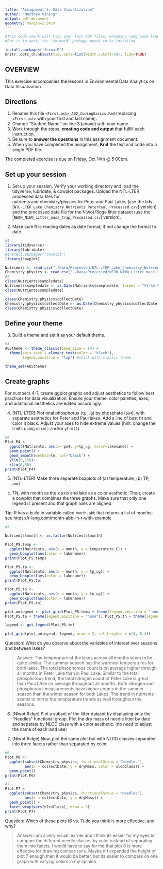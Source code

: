 ```yaml
---
title: "Assignment 5: Data Visualization"
author: "Matthew Vining"
output: pdf_document
geometry: margin=2.54cm
---
```


```r
#This code chunk will tidy your knit PDF files, wrapping long code lines
#For it to work, the "formatR" package needs to be installed

install.packages('formatR')
knitr::opts_chunk$set(tidy.opts=list(width.cutoff=50), tidy=TRUE)
```

## OVERVIEW

This exercise accompanies the lessons in Environmental Data Analytics on Data Visualization 

## Directions
1. Rename this file `<FirstLast>_A02_CodingBasics.Rmd` (replacing `<FirstLast>` with your first and last name).
2. Change "Student Name" on line 3 (above) with your name.
3. Work through the steps, **creating code and output** that fulfill each instruction.
4. Be sure to **answer the questions** in this assignment document.
5. When you have completed the assignment, **Knit** the text and code into a single PDF file.

The completed exercise is due on Friday, Oct 14th @ 5:00pm.



## Set up your session 
1. Set up your session. Verify your working directory and load the tidyverse, 
lubridate, & cowplot packages. Upload the NTL-LTER processed data files for  
nutrients and chemistry/physics for Peter and Paul Lakes (use the tidy 
[`NTL-LTER_Lake_Chemistry_Nutrients_PeterPaul_Processed.csv`] version) and 
the processed data file for the Niwot Ridge litter dataset (use the
[`NEON_NIWO_Litter_mass_trap_Processed.csv`] version). 

2. Make sure R is reading dates as date format; if not change the format to date.

```r
#1 
library(tidyverse)
library(lubridate)
#install.packages('cowplot')
library(cowplot)

Nutrients <- read.csv("./Data/Processed/NTL-LTER_Lake_Chemistry_Nutrients_PeterPaul_Processed.csv", stringsAsFactors = TRUE)
Chemistry_physics <- read.csv("./Data/Processed/NEON_NIWO_Litter_mass_trap_Processed.csv", stringsAsFactors = TRUE)
#2 
class(Nutrients$sampledate)
Nutrients$sampledate <- as.Date(Nutrients$sampledate, format = "%Y-%m-%d")
class(Nutrients$sampledate)

class(Chemistry_physics$collectDate)
Chemistry_physics$collectDate <- as.Date(Chemistry_physics$collectDate, format = "%Y-%m-%d")
class(Chemistry_physics$collectDate)
```
## Define your theme
3. Build a theme and set it as your default theme.

```r
#3
A05theme <- theme_classic(base_size = 14) +
  theme(axis.text = element_text(color = "black"), 
        legend.position = "top") #stick with classic theme

theme_set(A05theme)
```

## Create graphs
For numbers 4-7, create ggplot graphs and adjust aesthetics to follow best 
practices for data visualization. Ensure your theme, color palettes, axes, 
and additional aesthetics are edited accordingly.

4. [NTL-LTER] Plot total phosphorus (`tp_ug`) by phosphate (`po4`), with 
separate aesthetics for Peter and Paul lakes. Add a line of best fit and 
color it black. Adjust your axes to hide extreme values (hint: change the 
limits using `xlim()` and/or `ylim()`).

```r
#4
Plot_P4 <-
  ggplot(Nutrients, aes(x= po4, y=tp_ug, color=lakename)) +
  geom_point() +
  geom_smooth(method=lm, col="black") +
  ylim(0,150)+
  xlim(0,50)
print(Plot_P4)

```


5. [NTL-LTER] Make three separate boxplots of (a) temperature, (b) TP, and 
(c) TN, with month as the x axis and lake as a color aesthetic. Then, create 
a cowplot that combines the three graphs. Make sure that only one legend is 
present and that graph axes are aligned. 

Tip: R has a build in variable called `month.abb` that returns a list of months;
see <https://r-lang.com/month-abb-in-r-with-example>

```r
#5

Nutrients$month <- as.factor(Nutrients$month)

Plot_P5.temp <-
  ggplot(Nutrients, aes(x = month, y = temperature_C)) +
  geom_boxplot(aes(color = lakename)) 
print(Plot_P5.temp)

Plot_P5.tp <-
  ggplot(Nutrients, aes(x = month, y = tp_ug)) +
  geom_boxplot(aes(color = lakename)) 
print(Plot_P5.tp)

Plot_P5.tn <-
  ggplot(Nutrients, aes(x = month, y = tn_ug)) +
  geom_boxplot(aes(color = lakename)) 
print(Plot_P5.tn)

plot_nolegend <- plot_grid(Plot_P5.temp + theme(legend.position = "none"),
Plot_P5.tp + theme(legend.position = "none"), Plot_P5.tn + theme(legend.position = "none"), align = "h", axis = "bt", nrow = 1, rel_widths = c(3, 3))

legend <- get_legend(Plot_P5.tn)

plot_grid(plot_nolegend, legend, nrow = 2, rel_heights = c(3, 0.4))

```

Question: What do you observe about the variables of interest over seasons 
and between lakes? 

> Answer: The temperature of the lakes across all months seem to be quite similar. The summer season has the warmest temperatures for both lakes. The total phsophorous count is on average higher through all months in Peter Lake than in Paul Lake. Similar to the total phosphorous trend, the total nitrogen count of Peter Lake is great than Paul LAke on average throughout all months. Both nitrogen and phosphorous measurements have higher counts in the summer season than the winter season for both Lakes. The trend in nutrients seems to mirror the temperature trends as well throughout the seasons.

6. [Niwot Ridge] Plot a subset of the litter dataset by displaying only the 
"Needles" functional group. Plot the dry mass of needle litter by date and 
separate by NLCD class with a color aesthetic. (no need to adjust the name 
of each land use)

7. [Niwot Ridge] Now, plot the same plot but with NLCD classes separated into 
three facets rather than separated by color. 

```r
#6
Plot.P6 <- 
  ggplot(subset(Chemistry_physics, functionalGroup = "Needles"), 
         aes(x = collectDate, y = dryMass, color = nlcdClass)) +
  geom_point()
print(Plot.P6)

#7
Plot.P7 <- 
  ggplot(subset(Chemistry_physics, functionalGroup = "Needles"), 
         aes(x = collectDate, y = dryMass)) + 
  geom_point() +
  facet_wrap(vars(nlcdClass), nrow = 3)
print(Plot.P7)

```
Question: Which of these plots (6 vs. 7) do you think is more effective, and why? 

> Answer:I am a very visual learner and I think its easier for my eyes to compare the different needle classes by color instead of separating them into facets. I would have to say for me that plot 6 is more effective for drawing comparisons. Maybe if I expanded the height of plot 7 enough then it would be better, but its easier to compare on one graph with varying colors in my opinion.